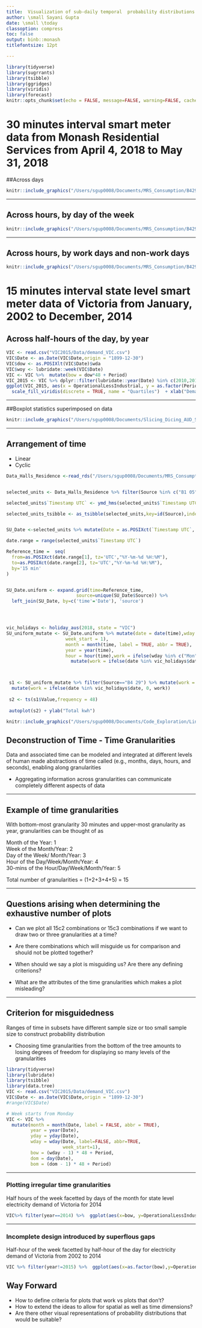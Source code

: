 ```yaml
---
title:  Visualization of sub-daily temporal  probability distributions
author: \small Sayani Gupta
date: \small \today
classoption: compress
toc: false
output: binb::monash
titlefontsize: 12pt

---
```




```r
library(tidyverse)
library(sugrrants)
library(tsibble)
library(ggridges)
library(viridis)
library(forecast)
knitr::opts_chunk$set(echo = FALSE, message=FALSE, warning=FALSE, cache=TRUE, dev.args=list(bg=grey(0.9), pointsize=8))
```


#  30 minutes interval smart meter data from Monash Residential Services from April 4, 2018 to May 31, 2018



##Across days

```r
knitr::include_graphics("/Users/sgup0008/Documents/MRS_Consumption/B429_files/figure-html/b105_days-1.png")
```


---

## Across hours, by day of the week

```r
knitr::include_graphics("/Users/sgup0008/Documents/MRS_Consumption/B429_files/figure-html/b105_days_hours-1.png")
```

---

## Across hours, by work days and non-work days

```r
knitr::include_graphics("/Users/sgup0008/Documents/MRS_Consumption/B429_files/figure-html/b105_Hours-2.png")
```



# 15 minutes interval state level smart meter data of Victoria from January, 2002 to December, 2014

## Across half-hours of the day, by year

```r
VIC <- read.csv("VIC2015/Data/demand_VIC.csv")
VIC$Date <- as.Date(VIC$Date,origin = "1899-12-30")
VIC$dow <- as.POSIXlt(VIC$Date)$wda
VIC$woy <- lubridate::week(VIC$Date)
VIC <- VIC %>%  mutate(bow = dow*48 + Period)
VIC_2015 <- VIC %>% dplyr::filter(lubridate::year(Date) %in% c(2010,2011,2012,2013,2014))
ggplot(VIC_2015, aes(x = OperationalLessIndustrial, y = as.factor(Period), fill=factor(..quantile..))) +   stat_density_ridges(geom = "density_ridges_gradient", calc_ecdf = TRUE, quantiles = 4, quantile_lines = TRUE) +
  scale_fill_viridis(discrete = TRUE, name = "Quartiles")  + xlab("Demand") + ylab("Period of the Day") + facet_wrap(~lubridate::year(Date),scales = "free_x",ncol=4) + scale_y_discrete(breaks = seq(1,50,10)) + theme(strip.text = element_text(size = 10, margin = margin()))
```  
  
---

##Boxplot statistics superimposed on data

<!-- ```{r, echo=FALSE} -->

<!-- p3<- s1 %>% filter(Source=="B4 29")%>% ggplot(aes(x=as.factor(hour),y=Value)) + geom_boxplot() -->

<!-- data_boxplot_raw <- cbind(hour = seq(1,24,1) -->
<!--             , upper = ggplot_build(p3)$data[[1]]$upper -->
<!--             , ymax = ggplot_build(p3)$data[[1]]$ymax -->
<!--             , middle = ggplot_build(p3)$data[[1]]$middle -->
<!--             , ymin = ggplot_build(p3)$data[[1]]$ymin -->
<!--             ,lower = ggplot_build(p3)$data[[1]]$lower) -->
<!--  p4 <- as_tibble(data_boxplot_raw) %>% group_by(hour) %>%  gather("Computed_variables","Values",upper,ymax,middle,ymin,lower) %>% ggplot(aes(x=hour, y=Values,col = as.factor(Computed_variables) )) + scale_color_brewer (palette = "Dark2") + geom_line() -->


<!-- #Boxplot superimposed on Data -->

<!-- s2 <- s1 %>% filter(Source=="B429") -->



<!-- Mod_data <- as_tibble(data_boxplot_raw) %>% ggplot(aes(hour,upper)) + geom_line(aes(y=upper)) +geom_line(aes(y=lower))+ geom_ribbon(aes(ymin=lower,ymax=upper),fill="#1b9e77",alpha = "0.5") + -->
<!-- geom_line(aes(y=ymin))+ geom_ribbon(aes(ymin=ymin,ymax=lower),fill="#7570b3",alpha = "0.5") + geom_line(aes(y=ymax))+ geom_ribbon(aes(ymin=upper,ymax=ymax),fill="#7570b3",alpha = "0.5") +  ylab("Load")+ theme(legend.position  = "bottom") + geom_line(aes(y=middle),colour="#d95f02",size=2)  -->

<!-- Mod_data + geom_line(data=s1 %>% filter(Source=="B4 29"),aes(x=hour,y=Value,group=date),colour=alpha("#636363",0.02)) + xlab("Half-hour time blocks") + ylab("Electricity Demand [KWh]") + expand_limits(x=0,y=0) +theme_minimal() -->
<!-- ``` -->


```r
knitr::include_graphics("/Users/sgup0008/Documents/Slicing_Dicing_AUD_States/VIC_files/figure-html/Mechanical_1V_Period-3.png")
```

---

## Arrangement of time 

 - Linear 
 - Cyclic




```r

Data_Halls_Residence <-read_rds("/Users/sgup0008/Documents/MRS_Consumption/DHResidence.rds")


selected_units <- Data_Halls_Residence %>% filter(Source %in% c("B1 05","B2 15","B3 37", "B4 29", "BG 50"))

selected_units$`Timestamp UTC` <- ymd_hms(selected_units$`Timestamp UTC`)

selected_units_tsibble <- as_tsibble(selected_units,key=id(Source),index=`Timestamp UTC`,tz="UTC")


SU_Date <-selected_units %>% mutate(Date = as.POSIXct(`Timestamp UTC`,  format = "%Y-%m-%d %H:%M"))

date.range = range(selected_units$`Timestamp UTC`)

Reference_time =  seq(
  from=as.POSIXct(date.range[1], tz='UTC',"%Y-%m-%d %H:%M"),
  to=as.POSIXct(date.range[2], tz='UTC',"%Y-%m-%d %H:%M"),
  by='15 min'
)


SU_Date.uniform <- expand.grid(time=Reference_time,
                          source=unique(SU_Date$Source)) %>%
  left_join(SU_Date, by=c('time'='Date'), 'source')




vic_holidays <- holiday_aus(2018, state = "VIC")
SU_uniform_mutate <- SU_Date.uniform %>% mutate(date = date(time),wday = wday(time, label = TRUE, abbr = TRUE,
                      week_start = 1),
                      month = month(time, label = TRUE, abbr = TRUE),
                      year = year(time),
                      hour = hour(time),work = ifelse(wday %in% c("Mon", "Tue", "Wed", "Thu", "Fri"), 1, 0)) %>%
                        mutate(work = ifelse(date %in% vic_holidays$date, 0, work))



 s1 <- SU_uniform_mutate %>% filter(Source=="B4 29") %>% mutate(work = ifelse(wday %in% c("Mon", "Tue", "Wed", "Thu", "Fri"), 1, 0)) %>%
  mutate(work = ifelse(date %in% vic_holidays$date, 0, work))
 
 s2 <- ts(s1$Value,frequency = 48)
 
 autoplot(s2) + ylab("Total kwh")
```


```r
knitr::include_graphics("/Users/sgup0008/Documents/Code_Exploration/LinearRplot.png")
```



## Deconstruction of Time - Time Granularities

\small 
Data and associated time can be modeled and integrated at different levels of human made abstractions of time called \alert{granularities} (e.g., months, days, hours, and seconds), enabling \alert{display of probability distribution} along granularities
 
- Aggregating information across granularities can communicate completely different aspects of data

---

## Example of time granularities


With bottom-most granularity 30 minutes and upper-most granularity as year, granularities can be thought of as


Month of the Year: 1  
Week of the Month/Year: 2  
Day of the Week/ Month/Year: 3  
Hour of the Day/Week/Month/Year: 4  
30-mins of the Hour/Day/Week/Month/Year: 5  

Total number of granularities = (1+2+3+4+5) = 15


---

## Questions arising when determining the exhaustive number of plots


\small 

- Can we plot all 15c2 combinations or 15c3 combinations if we want to draw two or three granularities at a time?


- Are there combinations which will misguide us for comparison and should
not be plotted together?  

- When should we say a plot is misguiding us? Are there any defining criterions?

- What are the attributes of the time granularities which makes a plot misleading?

---

## Criterion for misguidedness

\small 

Ranges of time in subsets have different sample size or too small sample size to construct probability distribution

\small

- Choosing time granularities from the bottom of the tree amounts to losing degrees of freedom for displaying so many levels of the granularities


```r


library(tidyverse)
library(lubridate)
library(tsibble)
library(data.tree)
VIC <- read.csv("VIC2015/Data/demand_VIC.csv")
VIC$Date <- as.Date(VIC$Date,origin = "1899-12-30")
#range(VIC$Date)

# Week starts from Monday
VIC <- VIC %>%
  mutate(month = month(Date, label = FALSE, abbr = TRUE), 
         year = year(Date),
         yday = yday(Date),
         wday = wday(Date, label=FALSE, abbr=TRUE,
                     week_start=1), 
         bow = (wday - 1) * 48 + Period,
         dom = day(Date),
         bom = (dom - 1) * 48 + Period)
```

---

### Plotting irregular time granularities

\small

Half hours of the week facetted by days of the month for state level electricity demand of Victoria for 2014

\small

```r

VIC%>% filter(year==2014) %>%  ggplot(aes(x=bow, y=OperationalLessIndustrial)) + facet_wrap(~dom)+ geom_line() + scale_x_continuous(breaks=seq(1,336,80)) +theme(text = element_text(size=8)) +theme(legend.position = "bottom",strip.text = element_text(size = 7, margin = margin())) + xlab("Half-Hour of the Week") + ylab("Energy_Consumption(Kwh)")
```

---

### Incomplete design introduced by superflous gaps

\small

Half-hour of the week facetted by half-hour of the day for electricity demand of Victoria from 2002 to 2014

\small

```r

VIC %>% filter(year!=2015) %>%  ggplot(aes(x=as.factor(bow),y=OperationalLessIndustrial)) + geom_jitter() + scale_x_discrete(breaks=seq(1, 366, 80)) + facet_wrap(~Period)+ theme(legend.position = "bottom") + theme(legend.position = "bottom",strip.text = element_text(size = 7, margin = margin())) + theme(text = element_text(size=8))+ xlab("Half-Hour of the Week") + ylab("Energy_Consumption(Kwh)")
```


## Way Forward 

 * How to define criteria for plots that work vs plots that don't?
 * How to extend the ideas to allow for spatial as well as time dimensions?
 * Are there other visual representations of probability distributions that would be suitable?
